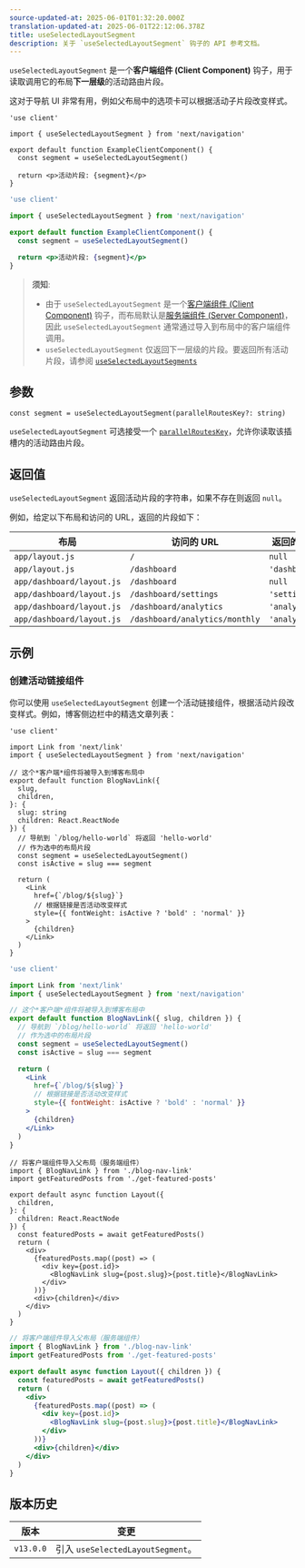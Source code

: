 ```yaml
---
source-updated-at: 2025-06-01T01:32:20.000Z
translation-updated-at: 2025-06-01T22:12:06.378Z
title: useSelectedLayoutSegment
description: 关于 `useSelectedLayoutSegment` 钩子的 API 参考文档。
---
```


`useSelectedLayoutSegment` 是一个**客户端组件 (Client Component)** 钩子，用于读取调用它的布局**下一层级**的活动路由片段。

这对于导航 UI 非常有用，例如父布局中的选项卡可以根据活动子片段改变样式。

```tsx filename="app/example-client-component.tsx" switcher
'use client'

import { useSelectedLayoutSegment } from 'next/navigation'

export default function ExampleClientComponent() {
  const segment = useSelectedLayoutSegment()

  return <p>活动片段: {segment}</p>
}
```

```jsx filename="app/example-client-component.js" switcher
'use client'

import { useSelectedLayoutSegment } from 'next/navigation'

export default function ExampleClientComponent() {
  const segment = useSelectedLayoutSegment()

  return <p>活动片段: {segment}</p>
}
```

> **须知**:
>
> - 由于 `useSelectedLayoutSegment` 是一个[客户端组件 (Client Component)](/docs/app/getting-started/server-and-client-components) 钩子，而布局默认是[服务端组件 (Server Component)](/docs/app/getting-started/server-and-client-components)，因此 `useSelectedLayoutSegment` 通常通过导入到布局中的客户端组件调用。
> - `useSelectedLayoutSegment` 仅返回下一层级的片段。要返回所有活动片段，请参阅 [`useSelectedLayoutSegments`](/docs/app/api-reference/functions/use-selected-layout-segments)

## 参数

```tsx
const segment = useSelectedLayoutSegment(parallelRoutesKey?: string)
```

`useSelectedLayoutSegment` 可选接受一个 [`parallelRoutesKey`](/docs/app/api-reference/file-conventions/parallel-routes#with-useselectedlayoutsegments)，允许你读取该插槽内的活动路由片段。

## 返回值

`useSelectedLayoutSegment` 返回活动片段的字符串，如果不存在则返回 `null`。

例如，给定以下布局和访问的 URL，返回的片段如下：

| 布局                    | 访问的 URL                    | 返回的片段      |
| ------------------------- | ------------------------------ | ---------------- |
| `app/layout.js`           | `/`                            | `null`           |
| `app/layout.js`           | `/dashboard`                   | `'dashboard'`    |
| `app/dashboard/layout.js` | `/dashboard`                   | `null`           |
| `app/dashboard/layout.js` | `/dashboard/settings`          | `'settings'`     |
| `app/dashboard/layout.js` | `/dashboard/analytics`         | `'analytics'`    |
| `app/dashboard/layout.js` | `/dashboard/analytics/monthly` | `'analytics'`    |

## 示例

### 创建活动链接组件

你可以使用 `useSelectedLayoutSegment` 创建一个活动链接组件，根据活动片段改变样式。例如，博客侧边栏中的精选文章列表：

```tsx filename="app/blog/blog-nav-link.tsx" switcher
'use client'

import Link from 'next/link'
import { useSelectedLayoutSegment } from 'next/navigation'

// 这个*客户端*组件将被导入到博客布局中
export default function BlogNavLink({
  slug,
  children,
}: {
  slug: string
  children: React.ReactNode
}) {
  // 导航到 `/blog/hello-world` 将返回 'hello-world'
  // 作为选中的布局片段
  const segment = useSelectedLayoutSegment()
  const isActive = slug === segment

  return (
    <Link
      href={`/blog/${slug}`}
      // 根据链接是否活动改变样式
      style={{ fontWeight: isActive ? 'bold' : 'normal' }}
    >
      {children}
    </Link>
  )
}
```

```jsx filename="app/blog/blog-nav-link.js" switcher
'use client'

import Link from 'next/link'
import { useSelectedLayoutSegment } from 'next/navigation'

// 这个*客户端*组件将被导入到博客布局中
export default function BlogNavLink({ slug, children }) {
  // 导航到 `/blog/hello-world` 将返回 'hello-world'
  // 作为选中的布局片段
  const segment = useSelectedLayoutSegment()
  const isActive = slug === segment

  return (
    <Link
      href={`/blog/${slug}`}
      // 根据链接是否活动改变样式
      style={{ fontWeight: isActive ? 'bold' : 'normal' }}
    >
      {children}
    </Link>
  )
}
```

```tsx filename="app/blog/layout.tsx" switcher
// 将客户端组件导入父布局（服务端组件）
import { BlogNavLink } from './blog-nav-link'
import getFeaturedPosts from './get-featured-posts'

export default async function Layout({
  children,
}: {
  children: React.ReactNode
}) {
  const featuredPosts = await getFeaturedPosts()
  return (
    <div>
      {featuredPosts.map((post) => (
        <div key={post.id}>
          <BlogNavLink slug={post.slug}>{post.title}</BlogNavLink>
        </div>
      ))}
      <div>{children}</div>
    </div>
  )
}
```

```jsx filename="app/blog/layout.js" switcher
// 将客户端组件导入父布局（服务端组件）
import { BlogNavLink } from './blog-nav-link'
import getFeaturedPosts from './get-featured-posts'

export default async function Layout({ children }) {
  const featuredPosts = await getFeaturedPosts()
  return (
    <div>
      {featuredPosts.map((post) => (
        <div key={post.id}>
          <BlogNavLink slug={post.slug}>{post.title}</BlogNavLink>
        </div>
      ))}
      <div>{children}</div>
    </div>
  )
}
```

## 版本历史

| 版本       | 变更                                |
| --------- | -------------------------------------- |
| `v13.0.0` | 引入 `useSelectedLayoutSegment`。 |